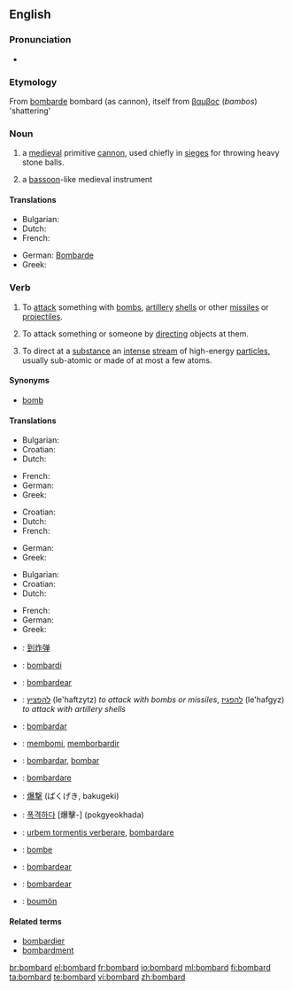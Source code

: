 ==English==

===Pronunciation===
* {{audio|en-us-bombard.ogg|Audio (US)}}

===Etymology===
From {{etyl|fr}} [[bombarde]] bombard (as cannon), itself from {{etyl|el}} [[βαμβος]] (''bambos'') 'shattering'

===Noun===
{{en-noun}}

# a [[medieval]] primitive [[cannon]], used chiefly in [[siege]]s for throwing heavy stone balls.
# {{obsolete}} a [[bassoon]]-like medieval instrument

====Translations====
{{trans-top|medieval primitive cannon}}
* Bulgarian: {{t|bg|бомбарда|f|sc=Cyrl}}
* Dutch: {{t-|nl|bombarde}}
* French: {{t+|fr|bombarde}}
{{trans-mid}}
* German: [[Bombarde]]
* Greek: {{t+|el|βομβάρδα|f|tr=vomvárða|sc=Grek}}
{{trans-bottom}}

===Verb===
{{en-verb}}

# To [[attack]] something with [[bomb]]s, [[artillery]] [[shell]]s or other [[missile]]s or [[projectile]]s.
# {{figuratively}} To attack something or someone by [[directing]] objects at them.
# {{physics}} To direct at a [[substance]] an [[intense]] [[stream]] of high-energy [[particle]]s, usually sub-atomic or made of at most a few atoms.

====Synonyms====
* [[bomb]]

====Translations====
{{trans-top|to attack something with bombs, artillery shells, or other missiles}}
* Bulgarian: {{t|bg|бомбардирам|sc=Cyrl}}
* Croatian: {{t-|hr|bombardirati|alt=bombardírati}}
* Dutch: {{t+|nl|bombarderen}}
{{trans-mid}}
* French: {{t+|fr|bombarder}}
* German: {{t-|de|bombardieren}}
* Greek: {{t+|el|βομβαρδίζω|tr=vomvardízo|sc=Grek}}
{{trans-bottom}}

{{trans-top|to attack something or someone by directing objects at them}}
* Croatian: {{t-|hr|bombardirati|alt=bombardírati}}
* Dutch: {{t-|nl|bekogelen}}
* French: {{t+|fr|bombarder}}
{{trans-mid}}
* German: {{t-|de|bombardieren}}
* Greek: {{t+|el|βομβαρδίζω|tr=vomvardízo|sc=Grek}}
{{trans-bottom}}

{{trans-top|to direct at a substance an intense stream of high-energy particles, usually sub-atomic or made of at most a few atoms}}
* Bulgarian: {{t|bg|бомбардирам|sc=Cyrl}}
* Croatian: {{t-|hr|bombardirati|alt=bombardírati}}
* Dutch: {{t+|nl|bombarderen}}
{{trans-mid}}
* French: {{t+|fr|bombarder}}
* German: {{t-|de|bombardieren}}
* Greek: {{t+|el|βομβαρδίζω|tr=vomvardízo|sc=Grek}}
{{trans-bottom}}

{{checktrans-top}}
* {{ttbc|Chinese}}: [[到炸弹]]
* {{ttbc|Esperanto}}: [[bombardi]]
* {{ttbc|Galician}}: [[bombardear]]
* {{ttbc|Hebrew}}: [[להפציץ]] (le'haftzytz) ''to attack with bombs or missiles'', [[להפגיז]] (le'hafgyz) ''to attack with artillery shells''
* {{ttbc|Ido}}: [[bombardar]]
* {{ttbc|Indonesian}}: [[bom|membomi]], [[borbardir|memborbardir]]
{{trans-mid}}
* {{ttbc|Interlingua}}: [[bombardar]], [[bombar]]
* {{ttbc|Italian}}: [[bombardare]]
* {{ttbc|Japanese}}: [[爆撃]] (ばくげき, bakugeki)
* {{ttbc|Korean}}: [[폭격하다]] [爆擊-] (pokgyeokhada)
* {{ttbc|Latin}}: [[urbem tormentis verberare]], [[bombardare]]
* {{ttbc|Norwegian}}: [[bombe]]
* {{ttbc|Portuguese}}: [[bombardear]]
* {{ttbc|Spanish}}: [[bombardear]]
* {{ttbc|Volapük}}: [[boumön]]
{{trans-bottom}}

====Related terms====
* [[bombardier]]
* [[bombardment]]

[[br:bombard]]
[[el:bombard]]
[[fr:bombard]]
[[io:bombard]]
[[ml:bombard]]
[[fi:bombard]]
[[ta:bombard]]
[[te:bombard]]
[[vi:bombard]]
[[zh:bombard]]
